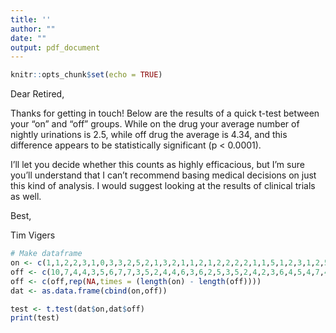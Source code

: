```yaml
---
title: ''
author: ""
date: ""
output: pdf_document
---
```


```r
knitr::opts_chunk$set(echo = TRUE)
```

Dear Retired,

Thanks for getting in touch! Below are the results of a quick t-test between your "on" and "off" groups. While on the drug your average number of nightly urinations is 2.5, while off drug the average is 4.34, and this difference appears to be statistically significant (p < 0.0001).

I'll let you decide whether this counts as highly efficacious, but I'm sure you'll understand that I can't recommend basing medical decisions on just this kind of analysis. I would suggest looking at the results of clinical trials as well.

Best,

Tim Vigers

```r
# Make dataframe
on <- c(1,1,2,2,3,1,0,3,3,2,5,2,1,3,2,1,1,2,1,2,2,2,2,1,1,5,1,2,3,1,2,5,1,5,3,3,3,2,5,2,3,4,3,4,5,3,4,3,2,3,5,2,2,3)
off <- c(10,7,4,4,3,5,6,7,7,3,5,2,4,4,6,3,6,2,5,3,5,2,4,2,3,6,4,5,4,7,4,3,3,4,2,4,4,3)
off <- c(off,rep(NA,times = (length(on) - length(off))))
dat <- as.data.frame(cbind(on,off))
```

```r
test <- t.test(dat$on,dat$off)
print(test)
```